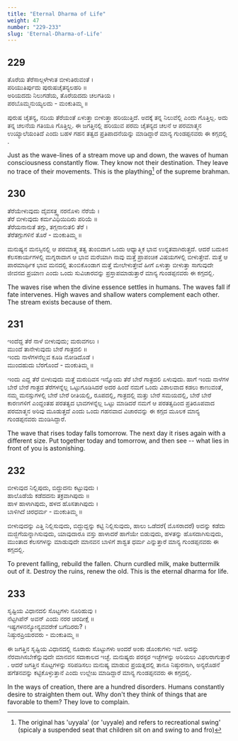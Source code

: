 ```yaml
---
title: "Eternal Dharma of Life"
weight: 47
number: "229-233"
slug: 'Eternal-Dharma-of-Life'
---
```


## 229
ತೊರೆಯ ತೆರೆಸಾಲ್ಗಳೇಳುತ ಬೀಳುತಿರುವಂತೆ ।  
ಪರಿಯುತಿರ್ಪುದು ಪುರುಷಚೈತನ್ಯಲಹರಿ ॥  
ಅರಿಯದದು ನಿಲುಗಡೆಯ, ತೊರೆಯದದು ಚಲಗತಿಯ ।  
ಪರಬೊಮ್ಮನುಯ್ಯಲದು - ಮಂಕುತಿಮ್ಮ ॥

ಪುರುಷ ಚೈತನ್ಯ, ನದಿಯ ತೆರೆಯಂತೆ ಏಳುತ್ತಾ ಬೀಳುತ್ತಾ ಹರಿಯುತ್ತಿದೆ. ಅದಕ್ಕೆ ತನ್ನ ನಿಲುವೆಲ್ಲಿ ಎಂದು ಗೊತ್ತಿಲ್ಲ. ಅದು ತನ್ನ ಚಲನೆಯ ಗತಿಯೂ ಗೊತ್ತಿಲ್ಲ. ಈ ಜಗತ್ತಿನಲ್ಲಿ ಹರಿಯುವ ಪರಮ ಚೈತನ್ಯದ ಚಲನೆ ಆ ಪರಮಾತ್ಮನ ಉಯ್ಯಾಲೆಯಂತಿದೆ ಎಂದು ಬಹಳ ಗಹನ ತತ್ವದ ಪ್ರತಿಪಾದನೆಯನ್ನು ಮಾಡಿದ್ದಾರೆ ಮಾನ್ಯ ಗುಂಡಪ್ಪನವರು ಈ ಕಗ್ಗದಲ್ಲಿ .

Just as the wave-lines of a stream move up and down, the waves of human consciousness constantly flow. They know not their destination. They leave no trace of their movements. This is the plaything[^86] of the supreme brahman.

## 230
ತೆರೆಯೇಳುವುದು ದೈವಸತ್ತ್ವ ನರನೊಳು ನೆರೆಯೆ ।  
ತೆರೆ ಬೀಳುವುದು ಕರ್ಮವಿಧಿಯಿದಿರು ಪರಿಯೆ ॥  
ತೆರೆಯನಾನುತೆ ತಗ್ಗು, ತಗ್ಗನಾನುತಲಿ ತೆರೆ ।  
ತೆರೆತಗ್ಗುಗಳಿನೆ ತೊರೆ - ಮಂಕುತಿಮ್ಮ ॥

ಮನುಷ್ಯನ ಮನಸ್ಸಿನಲ್ಲಿ ಆ ಪರಮಾತ್ಮ ತತ್ವ ತುಂಬಿದಾಗ ಒಂದು ಆಧ್ಯಾತ್ಮಿಕ ಭಾವ ಉನ್ನತವಾಗಿರುತ್ತದೆ. ಆದರೆ ಬದುಕಿನ ಕೆಲಸಕಾರ್ಯಗಳಲ್ಲಿ ಮಗ್ನರಾದಾಗ ಆ ಭಾವ ಮರೆಯಾಗಿ ನಾವು ಮತ್ತೆ ಪ್ರಾಪಂಚಿಕ ವಿಷಯಗಳಲ್ಲಿ ಬೀಳುತ್ತೇವೆ. ಮತ್ತೆ ಆ ಪಾರಮಾರ್ಥಿಕ ಭಾವ ಮನದಲ್ಲಿ ತುಂಬಿಕೊಂಡಾಗ ಮತ್ತೆ ಮೇಲೇಳುತ್ತೇವೆ ಹೀಗೆ ಏಳುತ್ತಾ ಬೀಳುತ್ತಾ ಸಾಗುವುದೇ ಜೀವನದ ಪ್ರಯಾಣ ಎಂದು ಒಂದು ಸುವಿಚಾರವನ್ನು ಪ್ರಸ್ತಾಪಮಾಡುತ್ತಾರೆ ಮಾನ್ಯ ಗುಂಡಪ್ಪನವರು ಈ ಕಗ್ಗದಲ್ಲಿ.

The waves rise when the divine essence settles in humans. The waves fall if fate intervenes. High waves and shallow waters complement each other. The stream exists because of them.

## 231
ಇಂದೆದ್ದ ತೆರೆ ನಾಳೆ ಬೀಳುವುದು; ಮರುವಗಲು ।  
ಮುಂದೆ ತಾನೇಳುವುದು ಬೇರೆ ಗಾತ್ರದಲಿ ॥  
ಇಂದು ನಾಳೆಗಳನೆಲ್ಲವ ಕೂಡಿ ನೋಡಿದೊಡೆ ।  
ಮುಂದಹುದು ಬೆರಗೊಂದೆ - ಮಂಕುತಿಮ್ಮ ॥

ಇಂದು ಎದ್ದ ತೆರೆ ಬೀಳುವುದು ಮತ್ತೆ ಮರುದಿವಸ ಇನ್ನೊಂದು ತೆರೆ ಬೇರೆ ಗಾತ್ರದಲಿ ಏಳುವುದು. ಹಾಗೆ ಇಂದು ನಾಳೆಗಳ ಬೇರೆ ಬೇರೆ ಗಾತ್ರದ ತೆರೆಗಳನ್ನೆಲ್ಲ ಒಟ್ಟುಗೂಡಿಸಿದರೆ ಅದರ ಹಿಂದೆ ನಮಗೆ ಒಂದು ವಿಶಾಲವಾದ ಕಡಲು ಕಾಣುವಂತೆ, ನಮ್ಮ ಮನಸ್ಸುಗಳಲ್ಲಿ ಬೇರೆ ಬೇರೆ ರೀತಿಯಲ್ಲಿ, ರೂಪದಲ್ಲಿ, ಗಾತ್ರದಲ್ಲಿ ಮತ್ತು ಬೇರೆ ಸಮಯದಲ್ಲಿ, ಬೇರೆ ಬೇರೆ ಕಾರಣಗಳಿಗೆ ಎಂದ್ದಂತಹ ಪರತತ್ವದ ಭಾವಗಳನ್ನೆಲ್ಲ ಒಟ್ಟು ಮಾಡಿದರೆ ನಮಗೆ ಆ ಪರತತ್ವದಿಂದ ಪ್ರತಿರೂಪವಾದ ಪರಮಾತ್ಮನ ಅರಿವು ಮೂಡುತ್ತದೆ ಎಂದು ಒಂದು ಗಹನವಾದ ವಿಚಾರವನ್ನು ಈ ಕಗ್ಗದ ಮೂಲಕ ಮಾನ್ಯ ಗುಂಡಪ್ಪನವರು ಮಂಡಿಸಿದ್ದಾರೆ.

The wave that rises today falls tomorrow. The next day it rises again with a different size. Put together today and tomorrow, and then see -- what lies in front of you is astonishing.

## 232
ಬೀಳುವುದ ನಿಲ್ಲಿಪುದು, ಬಿದ್ದುದನು ಕಟ್ಟುವುದು ।  
ಹಾಲೊಡೆಯೆ ಕಡೆದದನು ತಕ್ರವಾಗಿಪುದು ॥  
ಹಾಳ ಹಾಳಾಗಿಪುದು, ಹಳದ ಹೊಸತಾಗಿಪುದು ।  
ಬಾಳಿಗಿದೆ ಚಿರಧರ್ಮ - ಮಂಕುತಿಮ್ಮ ॥

ಬೀಳುವುದನ್ನು ಎತ್ತಿ ನಿಲ್ಲಿಸುವುದು, ಬಿದ್ದುದ್ದನ್ನು ಕಟ್ಟಿ ನಿಲ್ಲಿಸುವುದು, ಹಾಲು ಒಡೆದರೆ( ಮೊಸರಾದರೆ) ಅದನ್ನು ಕಡೆದು ಮಜ್ಜಿಗೆಯನ್ನಾಗಿಸುವುದು, ಯಾವುದಾರೂ ವಸ್ತು ಹಾಳಾದರೆ ಹಾಗೆಯೇ ಬಿಡುವುದು, ಹಳತನ್ನು ಹೊಸದಾಗಿಸುವುದು, ಮುಂತಾದ ಕೆಲಸಗಳನ್ನು ಮಾಡುವುದೇ ಮಾನವನ ಬಾಳಿಗೆ ಶಾಶ್ವತ ಧರ್ಮ ಎನ್ನುತ್ತಾರೆ ಮಾನ್ಯ ಗುಂಡಪ್ಪನವರು ಈ ಕಗ್ಗದಲ್ಲಿ.

To prevent falling, rebuild the fallen. Churn curdled milk, make buttermilk out of it. Destroy the ruins, renew the old. This is the eternal dharma for life.

## 233
ಸೃಷ್ಟಿಯ ವಿಧಾನದಲಿ ಸೊಟ್ಟಗಳು ನೂರಿಹುವು ।  
ನೆಟ್ಟಗಿಪೆನ್ ಅವನ್ ಎಂದು ನರರ ಚಿರದೀಕ್ಷೆ ॥  
ಇಷ್ಟಗಳನನ್ಯೋನ್ಯವವರೇಕೆ ಬಗೆದಿರರು? ।  
ನಿಷ್ಠುರಪ್ರಿಯರವರು - ಮಂಕುತಿಮ್ಮ ॥

ಈ ಜಗತ್ತಿನ ಸೃಷ್ಟಿಯ ವಿಧಾನದಲ್ಲಿ ನೂರಾರು ಸೊಟ್ಟುಗಳು ಅಂದರೆ ಅಂಕು ಡೊಂಕುಗಳು ಇವೆ. ಅದನ್ನು ನೆರವಾಗಿಸಬೇಕೆನ್ನುವುದೇ ಮಾನವನ ಸದಾಕಾಲದ ಇಚ್ಛೆ. ಮನುಷ್ಯರು ಪರಸ್ಪರ ಇಚ್ಛೆಗಳನ್ನು ಅರಿಯಲು ವಿಫಲರಾಗುತ್ತಾರೆ . ಆದರೆ ಜಗತ್ತಿನ ಸೊಟ್ಟಗಳನ್ನು ಸರಿಪಡಿಸಲು ಮನುಷ್ಯ ಮಾಡುವ ಪ್ರಯತ್ನದಲ್ಲಿ ತಾನೂ ನಿಷ್ಠುರನಾಗಿ, ಅನ್ಯರೊಡನೆ ಹಗೆತನವನ್ನು ಕಟ್ಟಿಕೊಳ್ಳುತ್ತಾನೆ ಎಂದು ಉಲ್ಲೇಖ ಮಾಡಿದ್ದಾರೆ ಮಾನ್ಯ ಗುಂಡಪ್ಪನವರು ಈ ಕಗ್ಗದಲ್ಲಿ.

In the ways of creation, there are a hundred disorders. Humans constantly desire to straighten them out. Why don't they think of things that are favorable to them? They love to complain.

[^86]: The original has 'uyyala' (or 'uyyale) and refers to recreational swing' (spicaly a suspended seat that children sit on and swing to and fro)